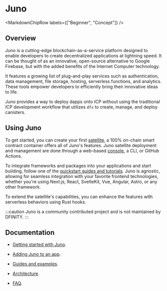 
# Juno

<MarkdownChipRow labels={["Beginner", "Concept"]} />

## Overview

Juno is a cutting-edge blockchain-as-a-service platform designed to enable developers to create decentralized applications at lightning speed. It can be thought of as an innovative, open-source alternative to Google Firebase, but with the added benefits of the Internet Computer technology.

It features a growing list of plug-and-play services such as authentication, data management, file storage, hosting, serverless functions, and analytics. These tools empower developers to efficiently bring their innovative ideas to life.

Juno provides a way to deploy dapps onto ICP without using the traditional ICP development workflow that utilizes `dfx` to create, manage, and deploy canisters.

## Using Juno

To get started, you can create your first [satellite](https://juno.build/docs/add-juno-to-an-app/create-a-satellite), a 100% on-chain smart contract container offers all of Juno's features. Juno satellite deployment and management are done through a web-based [console](https://console.juno.build/), a CLI, or GitHub Actions.

To integrate frameworks and packages into your applications and start building, follow one of the [quickstart guides and tutorials](https://juno.build/docs/category/guides-and-examples). Juno is agnostic, allowing for seamless integration with your favorite frontend technologies, whether you're using Next.js, React, SvelteKit, Vue, Angular, Astro, or any other framework.

To extend the satellite's capabilities, you can enhance the features with serverless behaviors using Rust hooks.

:::caution
Juno is a community contributed project and is not maintained by DFINITY.
:::

## Documentation

- [Getting started with Juno](https://juno.build/docs/intro).

- [Adding Juno to an app](https://juno.build/docs/category/add-juno-to-an-app).

- [Guides and examples](https://juno.build/docs/category/guides-and-examples).

- [Architecture](https://juno.build/docs/architecture).

- [FAQ](https://juno.build/docs/faq).


